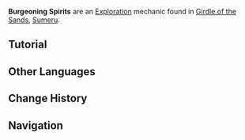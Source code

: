 {{Terminology Infobox
|image     = Tutorial Adventure Burgeoning Spirit.png
|type      = Exploration
|region    = Sumeru
|subregion = Girdle of the Sands
}}
'''Burgeoning Spirits''' are an [[Exploration]] mechanic found in [[Girdle of the Sands]], [[Sumeru]].

==Tutorial==
{{Tutorial|Burgeoning Spirit}}

==Other Languages==
{{Other Languages
|en      = Burgeoning Spirit
|zhs     = 蔓生灵心
|zhs_rm  = 
|zht     = 蔓生靈心
|zht_rm  = 
|zh_tl   = 
|ja      = 蔓生霊心
|ja_rm   = Mansei Reishin{{Assumed}}
|ja_tl   = 
|ko      = 빛을 속박한 넝쿨
|ko_tl   = Vine That Pinned Down the Light
|es      = Jvarena atrapada en enredaderas
|es_tl   = Khvarena Trapped in Creepers
|fr      = Lianes tentaculaires
|fr_tl   = Tentacular Creeper
|ru      = Дух лозы
|ru_tl   = Vine Spirit
|th      = วิญญาณที่แผดเผา
|th_rm   = 
|th_tl   = 
|vi      = Sinh Linh Sinh Sôi
|vi_tl   = 
|de      = Aufkeimender Geist
|de_tl   = Burgeoning Spirit
|id      = Roh Merambat
|id_tl   = Creeping Spirit
|pt      = Espírito Florescente
|pt_tl   = 
|tr      = Filizlenen Ruh
|tr_tl   = Sprouting Spirit
|it      = Spirito germogliante
|it_tl   = 
}}

==Change History==
{{Change History|3.6}}

==Navigation==
{{Exploration Navbox|Sumeru}}